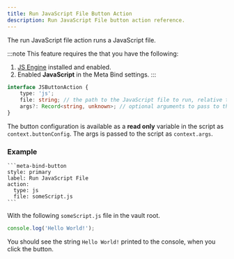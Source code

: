 ```yaml
---
title: Run JavaScript File Button Action
description: Run JavaScript File button action reference.
---
```


The run JavaScript file action runs a JavaScript file.

:::note
This feature requires the that you have the following:

1. [JS Engine](https://github.com/mProjectsCode/obsidian-js-engine-plugin) installed and enabled.
2. Enabled **JavaScript** in the Meta Bind settings.
:::

```ts
interface JSButtonAction {
	type: 'js';
	file: string; // the path to the JavaScript file to run, relative to the vault root
	args?: Record<string, unknown>; // optional arguments to pass to the script (available in the script as `context.args`)
}
```

The button configuration is available as a **read only** variable in the script as `context.buttonConfig`.
The args is passed to the script as `context.args`.

### Example

````custom_markdown {5-6}
```meta-bind-button
style: primary
label: Run JavaScript File
action:
  type: js
  file: someScript.js
```
````

With the following `someScript.js` file in the vault root.

```js title="someScript.js"
console.log('Hello World!');
```

You should see the string `Hello World!` printed to the console, when you click the button.
